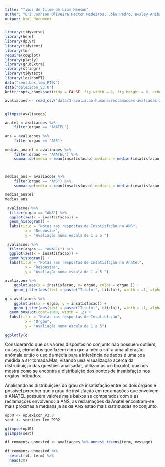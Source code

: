 ```yaml
---
title: "Tipos de filme de Liam Neeson"
author: "Eri Jonhson Oliveira,Hector Medeiros, João Pedro, Wesley Anibal"
output: html_document  
---
```


```r
library(tidyverse)
library(here)
library(dplyr)
library(tidytext)
library(tm)
require(cowplot)
library(plotly)
library(gridExtra)
library(stringr)
library(tidytext)
library(lexiconPT)
data("sentiLex_lem_PT02")
data("oplexicon_v3.0")
knitr::opts_chunk$set(tidy = FALSE, fig.width = 8, fig.height = 6, echo = TRUE)
```

```r
avaliacoes <- read_csv("data/3-avaliacao-humana/reclamacoes-avaliadas-20190515.csv")


glimpse(avaliacoes)

anatel = avaliacoes %>% 
    filter(orgao == "ANATEL")

ans = avaliacoes %>% 
    filter(orgao == "ANS")

medias_anatel = avaliacoes %>% 
    filter(orgao == "ANATEL") %>% 
    summarise(media = mean(insatisfacao),mediana = median(insatisfacao),dp = sd(insatisfacao) )

  

medias_ans = avaliacoes %>% 
    filter(orgao == "ANS") %>% 
    summarise(media = mean(insatisfacao),mediana = median(insatisfacao),dp = sd(insatisfacao) )

medias_anatel
medias_ans

```


```r
 avaliacoes %>%
  filter(orgao == "ANS") %>% 
  ggplot(aes(x = insatisfacao)) +
  geom_histogram() +
  labs(title = "Notas nas respostas de Insatisfação na ANS",
         x = "Respostas",
         y = "Avaliação numa escala de 1 a 5 ")

 avaliacoes %>%
  filter(orgao == "ANATEL") %>% 
  ggplot(aes(x = insatisfacao)) +
  geom_histogram() +
  labs(title = "Notas nas respostas de Insatisfação na Anatel",
         x = "Respostas",
         y = "Avaliação numa escala de 1 a 5 ")

```

```r
avaliacoes %>%
    ggplot(aes(x = insatisfacao, y= orgao, color = orgao )) +
    geom_jitter(aes(text = paste("Titulo:", titulo)), width = .1, alpha = .4)
```



```r
q <-avaliacoes %>%
    ggplot(aes(x = orgao, y = insatisfacao)) +
    geom_jitter(aes(text = paste("Titulo:", titulo)), width = .1, alpha = .4, color = 'deepskyblue1')+
  geom_boxplot(coef=1000, width = .2) +
  labs(title = "Notas nas respostas de Insatisfação",
         x = "Orgão",
         y = "Avaliação numa escala de 1 a 5")

ggplotly(q)
```

Considerando que os valores dispostos no conjunto não possuem outliers, ou seja, elementos que fazem com que a média sofra uma alteração anômala então o uso da média para a inferência de dados é uma boa medida a ser tomada.Mas, visando uma visualização acerca da distruibuição das questões analisadas, utilizamos um boxplot, que nos mostra como se encontra a distribuição dos pontos de insatisfação nos orgãos indicados.


Analisando as distribuições do grau de insatisfação entre os dois órgãos é possível perceber que o grau de instisfação em reclamações que envolvem a ANATEL  possuem valores mais baixos se  comparados com a as reclamações envolvendo a ANS, as reclamações da Anatel encontram-se mais próximas a mediana já as da ANS estão mais distribuídas no conjunto.


```r
op30 <- oplexicon_v3.0
sent <- sentiLex_lem_PT02

glimpse(op30)
glimpse(sent)
```

```r
df_comments_unnested <- avaliacoes %>% unnest_tokens(term, message)

df_comments_unnested %>%
  select(id, term) %>%
  head(20)
```

